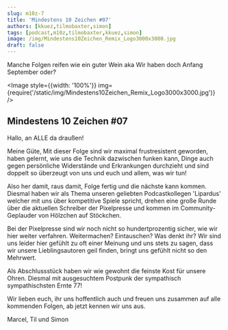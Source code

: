 ```yaml
---
slug: m10z-7
title: 'Mindestens 10 Zeichen #07'
authors: [kkuez,tilmobaxter,simon]
tags: [podcast,m10z,tilmobaxter,kkuez,simon]
image: /img/Mindestens10Zeichen_Remix_Logo3000x3000.jpg
draft: false
---
```



Manche Folgen reifen wie ein guter Wein aka Wir haben doch Anfang September oder?

<Image style={{width: '100%'}} img={require('/static/img/Mindestens10Zeichen_Remix_Logo3000x3000.jpg')} />

<!--truncate-->

## Mindestens 10 Zeichen #07

Hallo, an ALLE da draußen!

Meine Güte, Mit dieser Folge sind wir maximal frustresistent geworden, haben gelernt, wie uns die Technik dazwischen funken kann, Dinge auch gegen persönliche Widerstände und Erkrankungen durchzieht und sind doppelt so überzeugt von uns und euch und allem, was wir tun!

Also her damit, raus damit, Folge fertig und die nächste kann kommen.
Diesmal haben wir als Thema unseren geliebten Podcastkollegen 'Lipardus' welcher mit uns über kompetitive Spiele spricht,
drehen eine große Runde über die aktuellen Schreiber der Pixelpresse und kommen im Community-Geplauder von Hölzchen auf Stöckchen.

Bei der Pixelpresse sind wir noch nicht so hundertprozentig sicher, wie wir hier weiter verfahren.
Weitermachen? Eintauschen? Was denkt ihr?
Wir sind uns leider hier gefühlt zu oft einer Meinung und uns stets zu sagen, dass wir unsere Lieblingsautoren geil finden, bringt uns gefühlt nicht so den Mehrwert.

Als Abschlussstück haben wir wie gewohnt die feinste Kost für unsere Ohren.
Diesmal mit ausgesuchtem Postpunk der sympathisch sympathischsten Ernte 77!

Wir lieben euch, ihr uns hoffentlich auch und freuen uns zusammen auf alle kommenden Folgen, ab jetzt kennen wir uns aus.

Marcel, Til und Simon


<ReactPlayer
    width="100%"
    height="50px"
    controls
    url='https://m10z.picnotes.de/M10Z/M10Z_007.mp3'
/>
